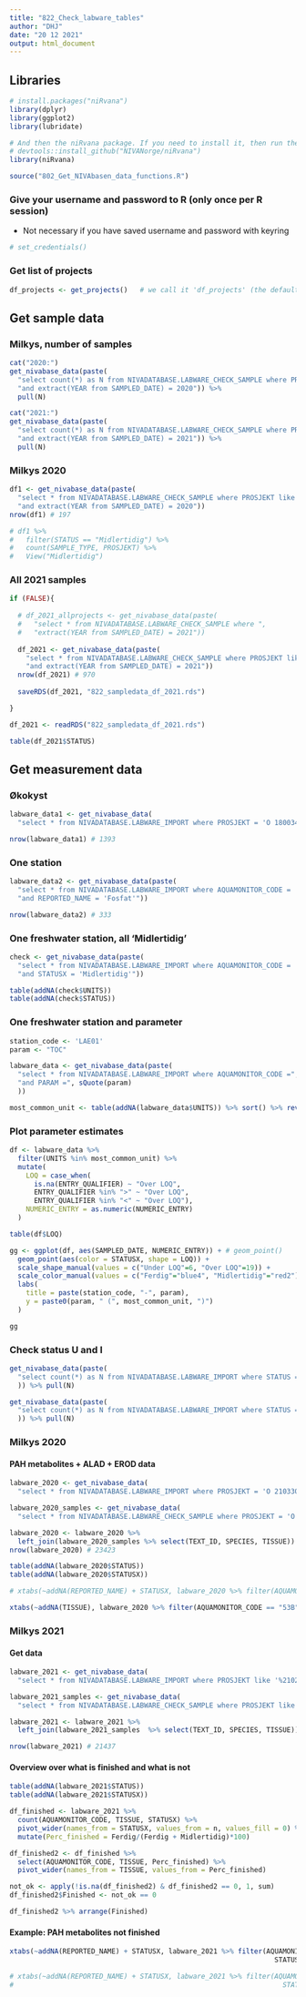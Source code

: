```yaml
---
title: "822_Check_labware_tables"
author: "DHJ"
date: "20 12 2021"
output: html_document
---
```



## Libraries
```r
# install.packages("niRvana")
library(dplyr)
library(ggplot2)
library(lubridate)

# And then the niRvana package. If you need to install it, then run thee next line also:
# devtools::install_github("NIVANorge/niRvana")
library(niRvana)

source("802_Get_NIVAbasen_data_functions.R")

```

### Give your username and password to R (only once per R session)  

* Not necessary if you have saved username and password with keyring

```r

# set_credentials()

```


### Get list of projects

```r

df_projects <- get_projects()   # we call it 'df_projects' (the default name used by 'get_stations_from_project')

```

## Get sample data    

### Milkys, number of samples   
```r

cat("2020:")
get_nivabase_data(paste(
  "select count(*) as N from NIVADATABASE.LABWARE_CHECK_SAMPLE where PROSJEKT like '%MILKYS%'",
  "and extract(YEAR from SAMPLED_DATE) = 2020")) %>%
  pull(N)

cat("2021:")
get_nivabase_data(paste(
  "select count(*) as N from NIVADATABASE.LABWARE_CHECK_SAMPLE where PROSJEKT like '%210200%'",
  "and extract(YEAR from SAMPLED_DATE) = 2021")) %>%
  pull(N)


```

### Milkys 2020  
```r

df1 <- get_nivabase_data(paste(
  "select * from NIVADATABASE.LABWARE_CHECK_SAMPLE where PROSJEKT like '%MILKYS%'",
  "and extract(YEAR from SAMPLED_DATE) = 2020"))
nrow(df1) # 197

# df1 %>%
#   filter(STATUS == "Midlertidig") %>%
#   count(SAMPLE_TYPE, PROSJEKT) %>%
#   View("Midlertidig")


```

### All 2021 samples   
```r

if (FALSE){
  
  # df_2021_allprojects <- get_nivabase_data(paste(
  #   "select * from NIVADATABASE.LABWARE_CHECK_SAMPLE where ",
  #   "extract(YEAR from SAMPLED_DATE) = 2021"))
  
  df_2021 <- get_nivabase_data(paste(
    "select * from NIVADATABASE.LABWARE_CHECK_SAMPLE where PROSJEKT like '%210200%'",
    "and extract(YEAR from SAMPLED_DATE) = 2021"))
  nrow(df_2021) # 970
  
  saveRDS(df_2021, "822_sampledata_df_2021.rds")

}

df_2021 <- readRDS("822_sampledata_df_2021.rds")

table(df_2021$STATUS)


```

## Get measurement data    

### Økokyst    
```r

labware_data1 <- get_nivabase_data(
  "select * from NIVADATABASE.LABWARE_IMPORT where PROSJEKT = 'O 180034 ØKOKYST-Klimaundersøkelse'")

nrow(labware_data1) # 1393


```

### One station     
```r

labware_data2 <- get_nivabase_data(paste(
  "select * from NIVADATABASE.LABWARE_IMPORT where AQUAMONITOR_CODE = 'VT71'",
  "and REPORTED_NAME = 'Fosfat'"))

nrow(labware_data2) # 333  

```

### One freshwater station, all 'Midlertidig'     
```r

check <- get_nivabase_data(paste(
  "select * from NIVADATABASE.LABWARE_IMPORT where AQUAMONITOR_CODE = 'LAE01'",
  "and STATUSX = 'Midlertidig'"))

table(addNA(check$UNITS))
table(addNA(check$STATUS))


```
### One freshwater station and parameter       
```r

station_code <- 'LAE01'
param <- "TOC"

labware_data <- get_nivabase_data(paste(
  "select * from NIVADATABASE.LABWARE_IMPORT where AQUAMONITOR_CODE =", sQuote(station_code),
  "and PARAM =", sQuote(param)
  ))

most_common_unit <- table(addNA(labware_data$UNITS)) %>% sort() %>% rev() %>% names() %>% .[1]

```

### Plot parameter estimates  
```r

df <- labware_data %>% 
  filter(UNITS %in% most_common_unit) %>%
  mutate(
    LOQ = case_when(
      is.na(ENTRY_QUALIFIER) ~ "Over LOQ",
      ENTRY_QUALIFIER %in% ">" ~ "Over LOQ",
      ENTRY_QUALIFIER %in% "<" ~ "Over LOQ"),
    NUMERIC_ENTRY = as.numeric(NUMERIC_ENTRY)
  ) 

table(df$LOQ)

gg <- ggplot(df, aes(SAMPLED_DATE, NUMERIC_ENTRY)) + # geom_point()
  geom_point(aes(color = STATUSX, shape = LOQ)) +
  scale_shape_manual(values = c("Under LOQ"=6, "Over LOQ"=19)) +
  scale_color_manual(values = c("Ferdig"="blue4", "Midlertidig"="red2")) +
  labs(
    title = paste(station_code, "-", param),
    y = paste0(param, " (", most_common_unit, ")")
  )

gg

```

### Check status U and I    
```r

get_nivabase_data(paste(
  "select count(*) as N from NIVADATABASE.LABWARE_IMPORT where STATUS = 'U'"
  )) %>% pull(N)

get_nivabase_data(paste(
  "select count(*) as N from NIVADATABASE.LABWARE_IMPORT where STATUS = 'I'"
  )) %>% pull(N)

```

### Milkys 2020 

#### PAH metabolites + ALAD + EROD data  
```r

labware_2020 <- get_nivabase_data(
  "select * from NIVADATABASE.LABWARE_IMPORT where PROSJEKT = 'O 210330;ANA21 - MILKYS 2021; Hovedanalyser 2021'")

labware_2020_samples <- get_nivabase_data(
  "select * from NIVADATABASE.LABWARE_CHECK_SAMPLE where PROSJEKT = 'O 210330;ANA21 - MILKYS 2021; Hovedanalyser 2021'")

labware_2020 <- labware_2020 %>%
  left_join(labware_2020_samples %>% select(TEXT_ID, SPECIES, TISSUE))
nrow(labware_2020) # 23423

table(addNA(labware_2020$STATUS))
table(addNA(labware_2020$STATUSX))

# xtabs(~addNA(REPORTED_NAME) + STATUSX, labware_2020 %>% filter(AQUAMONITOR_CODE == "53B"))

xtabs(~addNA(TISSUE), labware_2020 %>% filter(AQUAMONITOR_CODE == "53B"))

```

### Milkys 2021 

#### Get data     
```r

labware_2021 <- get_nivabase_data(
  "select * from NIVADATABASE.LABWARE_IMPORT where PROSJEKT like '%210200%'")

labware_2021_samples <- get_nivabase_data(
  "select * from NIVADATABASE.LABWARE_CHECK_SAMPLE where PROSJEKT like '%210200%'")

labware_2021 <- labware_2021 %>%
  left_join(labware_2021_samples  %>% select(TEXT_ID, SPECIES, TISSUE))

nrow(labware_2021) # 21437

```


#### Overview over what is finished and what is not
```r

table(addNA(labware_2021$STATUS))
table(addNA(labware_2021$STATUSX))

df_finished <- labware_2021 %>%
  count(AQUAMONITOR_CODE, TISSUE, STATUSX) %>%
  pivot_wider(names_from = STATUSX, values_from = n, values_fill = 0) %>%
  mutate(Perc_finished = Ferdig/(Ferdig + Midlertidig)*100)

df_finished2 <- df_finished %>%
  select(AQUAMONITOR_CODE, TISSUE, Perc_finished) %>%
  pivot_wider(names_from = TISSUE, values_from = Perc_finished)

not_ok <- apply(!is.na(df_finished2) & df_finished2 == 0, 1, sum)
df_finished2$Finished <- not_ok == 0

df_finished2 %>% arrange(Finished)

```

#### Example: PAH metabolites not finished  
```r

xtabs(~addNA(REPORTED_NAME) + STATUSX, labware_2021 %>% filter(AQUAMONITOR_CODE == "53B" & 
                                                                 STATUSX == "Midlertidig"))

# xtabs(~addNA(REPORTED_NAME) + STATUSX, labware_2021 %>% filter(AQUAMONITOR_CODE == "19B" & 
#                                                                  STATUSX == "Midlertidig"))

```


